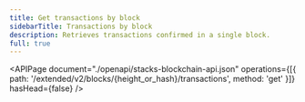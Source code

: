 ```yaml
---
title: Get transactions by block
sidebarTitle: Transactions by block
description: Retrieves transactions confirmed in a single block.
full: true
---
```


<APIPage
  document="./openapi/stacks-blockchain-api.json"
  operations={[{ path: '/extended/v2/blocks/{height_or_hash}/transactions', method: 'get' }]}
  hasHead={false}
/>